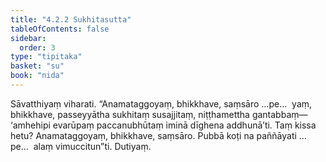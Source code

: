 ```yaml
---
title: "4.2.2 Sukhitasutta"
tableOfContents: false
sidebar:
  order: 3
type: "tipitaka"
basket: "su"
book: "nida"
---
```



<DynamicBreadcrumb />

<Division number="135" book="nida" bookNo="12" page="394">

<Paragraph number="866" book="nida">
Sāvatthiyaṃ viharati. “Anamataggoyaṃ, bhikkhave, saṃsāro …pe…  yaṃ, bhikkhave, passeyyātha sukhitaṃ susajjitaṃ, niṭṭhamettha gantabbaṃ—  ‘amhehipi evarūpaṃ paccanubhūtaṃ iminā dīghena addhunā’ti. Taṃ kissa hetu? Anamataggoyaṃ, bhikkhave, saṃsāro. Pubbā koṭi na paññāyati …pe…  alaṃ vimuccitun”ti.

</Paragraph>
</Division>

<Paragraph number="867" type="center" book="nida">
Dutiyaṃ.
</Paragraph>